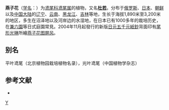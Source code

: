 {{Speciesbox 
| genus = Iris
| species = laevigata
| image = Rabbitear Iris Iris laevigata Flower 2305px.jpg
| image2 = Kakitsubata1.jpg
| status = NE
| status_system = IUCN3.1
| authority = Fisch. ex Turcz.
}}

'''燕子花'''（[[学名|学名]]：{{lang|la|''Iris laevigata''}}）为[[鸢尾科|鸢尾科]][[鸢尾属|鸢尾属]]的植物，又名'''[[杜若|杜若]]'''。分布于[[俄罗斯|俄罗斯]]、[[日本|日本]]、[[朝鲜|朝鲜]]以及[[中国大陆|中国大陆]]的[[辽宁|辽宁]]、[[云南|云南]]、[[黑龙江|黑龙江]]、[[吉林|吉林]]等地，生长于海拔1,890米至3,200米的地区，多生在沼泽地以及河岸边的水湿地，在日本已有1000多年的栽培历史，在[[兼六園|兼六園]]等日式庭園常見。2004年11月起發行的新版[[日元|日元]][[五千日圓紙幣|五千元紙鈔]]背面印有[[尾形光琳|尾形光琳]]所繪[[燕子花图屏风|燕子花图屏风]]。

== 别名 ==
平叶鸢尾（北京植物园栽培植物名录），光叶鸢尾（中国植物学杂志）

== 参考文献 ==
<div class="references-small">
* {{cite web| url =http://www.bioinfo.cn/db05/KmzwSpecies.php?action=view&id=11451| title =燕子花| work =《中国高等植物数据库全库》| publisher =中国科学院微生物研究所| author =昆明植物研究所| accessdate =2009-02-24| deadurl =yes| archiveurl =https://web.archive.org/web/20160305020015/http://www.bioinfo.cn/db05/KmzwSpecies.php?action=view&id=11451| archivedate =2016-03-05}}
</div>
{{Commons|Iris laevigata}}
{{Wikispecies|Iris laevigata}}
{{Taxonbar|from=Q159320}}

[[Category:鸢尾属|Y]]